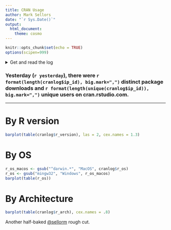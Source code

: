 ```yaml
---
title: CRAN Usage
author: Mark Sellors
date: "`r Sys.Date()`"
output:
  html_document:
    theme: cosmo
---
```


```r
knitr::opts_chunk$set(echo = TRUE)
options(scipen=999)
```

<details>

<summary>Get and read the log</summary>

Get and read the log file.

```r
yesterday <- Sys.Date()-1
year <- format(Sys.time(), "%Y")
url <- paste0('http://cran-logs.rstudio.com/', year, '/', yesterday, '.csv.gz')
filename <- paste0(yesterday, '.csv.gz')
if ( !file.exists(filename) ){
  cat(paste0("Downloading: ", filename))
  download.file(url, destfile = filename)
}
cranlog <- read.csv(gzfile(filename))
```

</details>

### Yesterday (`r yesterday`), there were `r format(length(cranlog$ip_id), big.mark=",")` distinct package downloads and `r format(length(unique(cranlog$ip_id)), big.mark=",")` unique users on cran.rstudio.com.

---

# By R version

```r
barplot(table(cranlog$r_version), las = 2, cex.names = 1.3)
```

# By OS

```r
r_os_macos <- gsub("^darwin.*", "MacOS", cranlog$r_os)
r_os <- gsub("mingw32", "Windows", r_os_macos)
barplot(table(r_os))
```

# By Architecture

```r
barplot(table(cranlog$r_arch), cex.names = .8)
```

Another half-baked [@sellorm](https://twitter.com/sellorm) rough cut.

